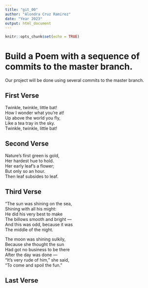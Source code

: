 ```yaml
---
title: "git_00"
author: "Alondra Cruz Ramirez"
date: "Year 2023"
output: html_document
---
```


```r
knitr::opts_chunk$set(echo = TRUE)
```
# Build a Poem with a sequence of commits to the master branch.
Our project will be done using several commits to the master branch.
<!-- Do not modify or change any text in "!--" bracketed areas such as this --- these are instructions to
you, if you change any of this the git program will notice it and compromise your git merging strategy !-->

## First Verse 
<!--Put the first five lines of a poem by Lewis Carrol in this section!-->
Twinkle, twinkle, little bat!   
How I wonder what you're at!    
Up above the world you fly,   
Like a tea tray in the sky.    
Twinkle, twinkle, little bat!   

## Second Verse
<!--Put the first five lines of a poem by Robert Frost here!-->
Nature’s first green is gold,   
Her hardest hue to hold.    
Her early leaf’s a flower;    
But only so an hour.    
Then leaf subsides to leaf.   

## Third Verse
<!--Put the first two verses of The Walrus and the Carpenter here!-->
"The sun was shining on the sea,    
Shining with all his might:   
He did his very best to make    
The billows smooth and bright —   
And this was odd, because it was    
The middle of the night.    

The moon was shining sulkily,   
Because she thought the sun   
Had got no business to be there   
After the day was done —    
"It's very rude of him," she said,    
"To come and spoil the fun."    

## Last Verse
<!--Put a short poem of your choice 8-20 lines,here!-->

